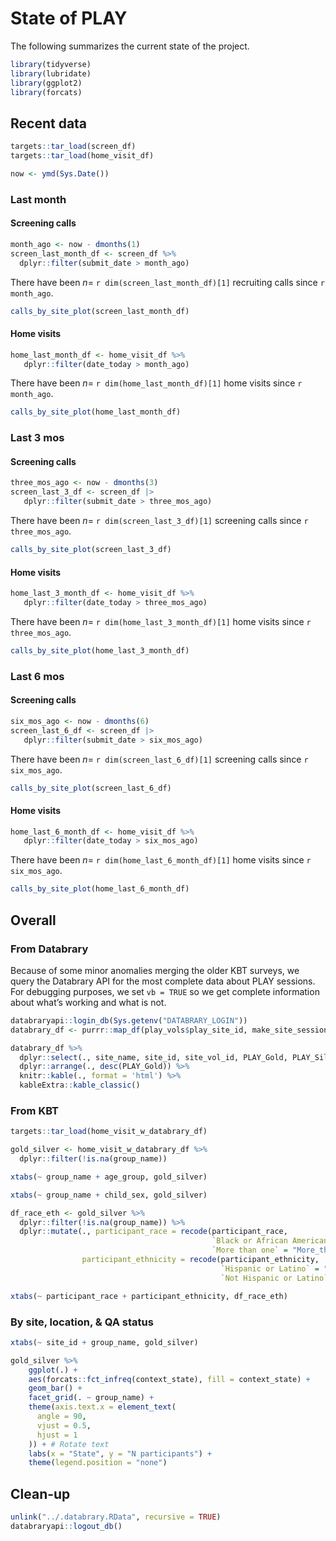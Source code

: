 # State of PLAY {-}

The following summarizes the current state of the project.

```r
library(tidyverse)
library(lubridate)
library(ggplot2)
library(forcats)
```

## Recent data {-}

```r
targets::tar_load(screen_df)
targets::tar_load(home_visit_df)
```

```r
now <- ymd(Sys.Date())
```

### Last month {-}

#### Screening calls {-}

```r
month_ago <- now - dmonths(1)
screen_last_month_df <- screen_df %>%
  dplyr::filter(submit_date > month_ago)
```

There have been $n=$ `r dim(screen_last_month_df)[1]` recruiting calls since `r month_ago`.

```r
calls_by_site_plot(screen_last_month_df)
```

#### Home visits {-}

```r
home_last_month_df <- home_visit_df %>%
   dplyr::filter(date_today > month_ago)
```

There have been $n=$ `r dim(home_last_month_df)[1]` home visits since `r month_ago`.

```r
calls_by_site_plot(home_last_month_df)
```

### Last 3 mos {-}

#### Screening calls {-}

```r
three_mos_ago <- now - dmonths(3)
screen_last_3_df <- screen_df |>
   dplyr::filter(submit_date > three_mos_ago)
```

There have been $n=$ `r dim(screen_last_3_df)[1]` screening calls since `r three_mos_ago`. 

```r
calls_by_site_plot(screen_last_3_df)
```

#### Home visits {-}

```r
home_last_3_month_df <- home_visit_df %>%
   dplyr::filter(date_today > three_mos_ago)
```

There have been $n=$ `r dim(home_last_3_month_df)[1]` home visits since `r three_mos_ago`.

```r
calls_by_site_plot(home_last_3_month_df)
```

### Last 6 mos {-}

#### Screening calls {-}

```r
six_mos_ago <- now - dmonths(6)
screen_last_6_df <- screen_df |>
   dplyr::filter(submit_date > six_mos_ago)
```

There have been $n=$ `r dim(screen_last_6_df)[1]` screening calls since `r six_mos_ago`.

```r
calls_by_site_plot(screen_last_6_df)
```

#### Home visits {-}

```r
home_last_6_month_df <- home_visit_df %>%
   dplyr::filter(date_today > six_mos_ago)
```

There have been $n=$ `r dim(home_last_6_month_df)[1]` home visits since `r six_mos_ago`.

```r
calls_by_site_plot(home_last_6_month_df)
```

## Overall {-}

### From Databrary {-}

Because of some minor anomalies merging the older KBT surveys, we query the Databrary API for the most complete data about PLAY sessions.
For debugging purposes, we set `vb = TRUE` so we get complete information about what's working and what is not.

```r
databraryapi::login_db(Sys.getenv("DATABRARY_LOGIN"))
databrary_df <- purrr::map_df(play_vols$play_site_id, make_site_session_summary, vb = TRUE) 

databrary_df %>%
  dplyr::select(., site_name, site_id, site_vol_id, PLAY_Gold, PLAY_Silver, No_Visit, `NA`) %>%
  dplyr::arrange(., desc(PLAY_Gold)) %>%
  knitr::kable(., format = 'html') %>%
  kableExtra::kable_classic()
```

### From KBT {-}

```r
targets::tar_load(home_visit_w_databrary_df)

gold_silver <- home_visit_w_databrary_df %>%
  dplyr::filter(!is.na(group_name))

xtabs(~ group_name + age_group, gold_silver)
```

```r
xtabs(~ group_name + child_sex, gold_silver)
```

```r
df_race_eth <- gold_silver %>%
  dplyr::filter(!is.na(group_name)) %>%
  dplyr::mutate(., participant_race = recode(participant_race, 
                                             `Black or African American` = "Black_or_African_American",
                                             `More than one` = "More_than_one"),
                participant_ethnicity = recode(participant_ethnicity, 
                                               `Hispanic or Latino` = "Hispanic_or_Latino",
                                               `Not Hispanic or Latino` = "Not_Hispanic_or_Latino"))

xtabs(~ participant_race + participant_ethnicity, df_race_eth)
```
### By site, location, & QA status {-}

```r
xtabs(~ site_id + group_name, gold_silver)
```

```r
gold_silver %>%
    ggplot(.) +
    aes(forcats::fct_infreq(context_state), fill = context_state) +
    geom_bar() +
    facet_grid(. ~ group_name) +
    theme(axis.text.x = element_text(
      angle = 90,
      vjust = 0.5,
      hjust = 1
    )) + # Rotate text
    labs(x = "State", y = "N participants") +
    theme(legend.position = "none")
```

## Clean-up {-}

```r
unlink("../.databrary.RData", recursive = TRUE)
databraryapi::logout_db()
```
